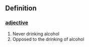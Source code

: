 ==Definition==

=== [[adjective]] ===

#Never drinking alcohol 
#Opposed to the drinking of alcohol
<br>